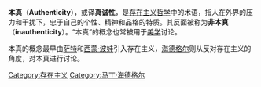 '''本真'''（'''Authenticity'''），或译'''真诚性'''，是[[存在主义|存在主义]][[哲学|哲学]]中的术语，指人在外界的压力和干扰下，忠于自己的个性、精神和品格的特质。其反面被称为'''非本真'''（'''inauthenticity'''）。“本真”的概念也常被用于[[美学|美学]]讨论。

本真的概念最早由[[萨特|萨特]]和[[西蒙·波娃|西蒙·波娃]]引入存在主义，[[海德格尔|海德格尔]]则从反对存在主义的角度，对本真进行讨论。

{{Stub|哲学}}

[[Category:存在主义|Category:存在主义]]
[[Category:马丁·海德格尔|Category:马丁·海德格尔]]